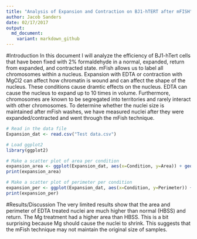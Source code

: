 ```yaml
---
title: "Analysis of Expansion and Contraction on BJ1-hTERT after mFISH"
author: Jacob Sanders
date: 02/17/2017
output:
  md_document:
    variant: markdown_github
---
```


#Introduction
In this document I will analyze the efficiency of BJ1-hTert cells that have been fixed with 2% formaldehyde in a normal, expanded, return from expanded, and contracted state. mFish allows us to label all chromosomes within a nucleus. Expansion with EDTA or contraction with MgCl2 can affect how chromatin is wound and can affect the shape of the nucleus. These conditions cause dramtic effects on the nucleus. EDTA can cause the nucleus to expand up to 10 times in volume. Furthermore, chromosomes are known to be segregated into territories and rarely interact with other chromosomes. To determine whether the nuclei size is maintained after mFish washes, we have measured nuclei after they were expanded/contracted and went through the mFish technique. 

```r
# Read in the data file
Expansion_dat <- read.csv("Test data.csv")

# Load ggplot2
library(ggplot2)

# Make a scatter plot of area per condition
expansion_area <- ggplot(Expansion_dat, aes(x=Condition, y=Area)) + geom_point() + geom_smooth(method=lm, se=FALSE)
print(expansion_area)

# Make a scatter plot of perimeter per condition
expansion_per <- ggplot(Expansion_dat, aes(x=Condition, y=Perimeter)) + geom_point() + geom_smooth(method=lm, se=FALSE)
print(expansion_per)
```

#Results/Discussion
The very limited results show that the area and perimeter of EDTA treated nuclei are much higher than normal (HBSS) and return. The Mg treatment had a higher area than HBSS. This is a bit surprising because Mg should cause the nuclei to shrink. This suggests that the mFish technique may not maintain the original size of samples. 